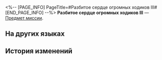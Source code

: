 <%-- [PAGE_INFO]
PageTitle=#Разбитое сердце огромных ходиков III#
[END_PAGE_INFO] --%>
{{Предмет Инфобокс
|id          = 150038
|Изображение = Предмет Разбитое сердце огромных ходиков III.png
|Тип         = Предмет миссии
|Инвентарь   = Миссии
|Редкость    = 3
|Эффект      = 
|Описание    = Частичка сердца, впавшего в экзистенциальный кризис.
}}
{{Описание|''«Я... Я не гожусь для того, чтобы стать настоящим Часиком. Не утруждайся, Часик!»''}}
'''Разбитое сердце огромных ходиков III''' — [[Предмет миссии]].

==На других языках==
{{На других языках
|en   = Big Ticker's Broken Heart (III)
|zhs  = 巨大谜钟的破碎内心•其三
|zht  = 巨大謎鐘的破碎內心•其三
|ja   = 巨大な迷い時計の砕けた心・その3
|ko   = 거대 미스터리 시계의 부서진 마음•3
|es   = El corazón roto del Minutero grande (III)
|fr   = Cœur brisé de la grande horloge (III)
|ru   = Разбитое сердце огромных ходиков III
|th   = จิตใจที่แตกสลายของนาฬิกาปริศนายักษ์ 3
|vi   = Trái Tim Vỡ Vụn Của Đồng Hồ Câu Đố Lớn-3
|de   = Zerbrochenes Herz der großen Traumuhr (Teil 3)
|id   = Hati Jam Besar yang Hancur (3)
|pt   = Coração Quebrado do Grande Relógio Onírico (III)
}}

==История изменений==
{{История изменений|3.5}}